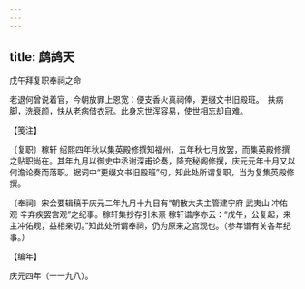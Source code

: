 ```yaml
---
---
---
```

title: 鹧鸪天
---



戊午拜复职奉祠之命





老退何曾说着官，今朝放罪上恩宽：便支香火真祠俸，更缀文书旧殿班。　扶病脚，洗衰颜，快从老病借衣冠。此身忘世浑容易，使世相忘却自难。





【笺注】


〔复职〕稼轩 绍熙四年秋以集英殿修撰知福州，五年秋七月放罢，而集英殿修撰之贴职尚在。其年九月以御史中丞谢深甫论奏，降充秘阁修撰，庆元元年十月又以何澹论奏而落职。据词中“更缀文书旧殿班”句，知此处所谓复职，当为复集英殿修撰。

〔奉祠〕宋会要辑稿于庆元二年九月十九日有“朝散大夫主管建宁府 武夷山 冲佑观 辛弃疾罢宫观”之纪事。稼轩集抄存引朱熹 稼轩谱序亦云：“戊午，公复起，来主冲佑观，益相亲切。”知此处所谓奉祠，仍为原来之宫观也。（参年谱有关各年纪事。）





【编年】


庆元四年（一一九八）。